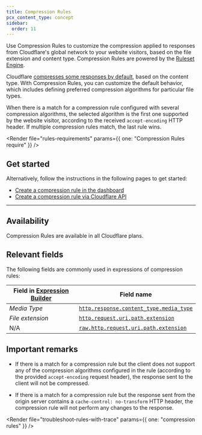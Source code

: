 ```yaml
---
title: Compression Rules
pcx_content_type: concept
sidebar:
  order: 11
---
```



Use Compression Rules to customize the compression applied to responses from Cloudflare's global network to your website visitors, based on the file extension and content type. Compression Rules are powered by the [Ruleset Engine](/ruleset-engine/).

Cloudflare [compresses some responses by default](/speed/optimization/content/compression/), based on the content type. With Compression Rules, you can customize the default behavior, which includes defining preferred compression algorithms for particular file types.

When there is a match for a compression rule configured with several compression algorithms, the selected algorithm is the first one supported by the website visitor, according to the received `accept-encoding` HTTP header. If multiple compression rules match, the last rule wins.

<Render
	file="rules-requirements"
	params={{ one: "Compression Rules require" }}
/>

## Get started

<Render file="rules-templates" />

Alternatively, follow the instructions in the following pages to get started:

- [Create a compression rule in the dashboard](/rules/compression-rules/create-dashboard/)
- [Create a compression rule via Cloudflare API](/rules/compression-rules/create-api/)

---

## Availability

Compression Rules are available in all Cloudflare plans.

<Render file="rules-new-limits" />

<FeatureTable id="rules.compression_rules" />

## Relevant fields

The following fields are commonly used in expressions of compression rules:

| Field in [Expression Builder](/ruleset-engine/rules-language/expressions/edit-expressions/#expression-builder) | Field name                                                                                                                        |
| -------------------------------------------------------------------------------------------------------------- | --------------------------------------------------------------------------------------------------------------------------------- |
| _Media Type_                                                                                                   | [`http.response.content_type.media_type`](/ruleset-engine/rules-language/fields/reference/http.response.content_type.media_type/) |
| _File extension_                                                                                               | [`http.request.uri.path.extension`](/ruleset-engine/rules-language/fields/reference/http.request.uri.path.extension/)             |
| N/A                                                                                                            | [`raw.http.request.uri.path.extension`](/ruleset-engine/rules-language/fields/reference/raw.http.request.uri.path.extension/)     |

## Important remarks

- If there is a match for a compression rule but the client does not support any of the compression algorithms configured in the rule (according to the provided `accept-encoding` request header), the response sent to the client will not be compressed.

- If there is a match for a compression rule but the response sent from the origin server contains a `cache-control: no-transform` HTTP header, the compression rule will not perform any changes to the response.

<Render
	file="troubleshoot-rules-with-trace"
	params={{ one: "compression rules" }}
/>
